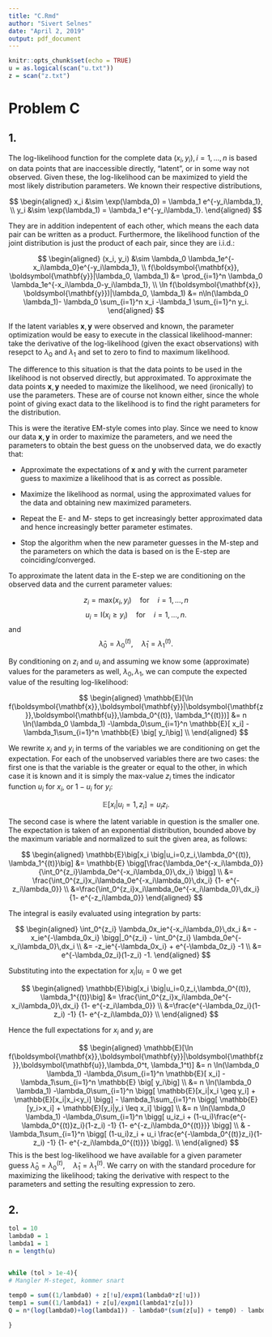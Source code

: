 ```yaml
---
title: "C.Rmd"
author: "Sivert Selnes"
date: "April 2, 2019"
output: pdf_document
---
```


\newcommand{\vect}[1]{\boldsymbol{\mathbf{#1}}}
\newcommand{\matr}[1]{\boldsymbol{\mathbf{#1}}} 

```r
knitr::opts_chunk$set(echo = TRUE)
u = as.logical(scan("u.txt")) 
z = scan("z.txt")

```


# Problem C
## 1.
The log-likelihood function for the complete data $(x_i, y_i), i = 1,...,n$ is based on data points that are inaccessible directly, "latent", or in some way not observed. Given these, the log-likelihood can be maximized to yield the most likely distribution parameters. We known their respective distributions,

$$
\begin{aligned}
x_i &\sim \exp(\lambda_0) = \lambda_1 e^{-y_i\lambda_1}, \\
y_i &\sim \exp(\lambda_1) = \lambda_1 e^{-y_i\lambda_1}.
\end{aligned}
$$

They are in addition indepentent of each other, which means the each data pair can be written as a product. Furthermore, the likelihood function of the joint distribution is just the product of each pair, since they are i.i.d.:

$$
\begin{aligned}
(x_i, y_i) &\sim  \lambda_0 \lambda_1e^{-x_i\lambda_0}e^{-y_i\lambda_1}, \\
f(\vect{x}, \vect{y}|\lambda_0, \lambda_1) &= \prod_{i=1}^n \lambda_0 \lambda_1e^{-x_i\lambda_0-y_i\lambda_1}, \\
\ln f(\vect{x}, \vect{y})|\lambda_0, \lambda_1) &= n\ln(\lambda_0 \lambda_1)- \lambda_0 \sum_{i=1}^n  x_i -\lambda_1 \sum_{i=1}^n y_i.
\end{aligned}
$$

If the latent variables $\vect{x},\vect{y}$ were observed and known, the parameter optimization would be easy to execute in the classical likelihood-manner: take the derivative of the log-likelihood (given the exact observations) with resepct to $\lambda_0$ and $\lambda_1$ and set to zero to find to maximum likelihood.

The difference to this situation is that the data points to be used in the likelihood is not observed directly, but approximated. To approximate the data points $\vect{x}, \vect{y}$ needed to maximize the likelihood, we need (ironically) to use the parameters. These are of course not known either, since the whole point of giving exact data to the likelihood is to find the right parameters for the distribution.

This is were the iterative EM-style comes into play. Since we need to know our data $\vect{x}, \vect{y}$ in order to maximize the parameters, and we need the parameters to obtain the best guess on the unobserved data, we do exactly that:

* Approximate the expectations of $\vect{x}$ and $\vect{y}$ with the current parameter guess to maximize a likelihood that is as correct as possible.

* Maximize the likelihood as normal, using the approximated values for the data and obtaining new maximized parameters.

* Repeat the E- and M- steps to get increasingly better approximated data and hence increasingly better parameter estimates. 

* Stop the algorithm when the new parameter guesses in the M-step and the parameters on which the data is based on is the E-step are coinciding/converged.

To approximate the latent data in the E-step we are conditioning on the observed data and the current parameter values: 

$$
z_i = \text{max}(x_i,y_i) \quad \text{for} \quad i= 1,...,n
$$
$$
u_i = \text{I}(x_i \geq y_i) \quad \text{for} \quad  i= 1,...,n.
$$
and 
$$
\hat{\lambda}_0 = \lambda_0^{(t)}, \quad \hat{\lambda}_1=\lambda_1^{(t)}. 
$$

By conditioning on $z_i$ and $u_i$ and assuming we know some (approximate) values for the parameters as well, $\lambda_0, \lambda_1$, we can compute the expected value of the resulting log-likelihood:

$$
\begin{aligned}
\mathbb{E}[\ln f(\vect{x},\vect{y}|\vect{z},\vect{u},\lambda_0^{(t)}, \lambda_1^{(t)})] 
&= n \ln(\lambda_0 \lambda_1) -\lambda_0\sum_{i=1}^n \mathbb{E}[ x_i] - \lambda_1\sum_{i=1}^n \mathbb{E} \big[ y_i\big]  \\
\end{aligned}
$$

We rewrite $x_i$ and $y_i$ in terms of the variables we are conditioning on get the expectation. For each of the unobserved variables there are two cases: the first one is that the variable is the greater or equal to the other, in which case it is known and it is simply the max-value $z_i$ times the indicator function $u_i$ for $x_i$, or $1-u_i$ for $y_i$: 

$$
\mathbb{E}[x_i|u_i=1, z_i] = u_iz_i.
$$

The second case is where the latent variable in question is the smaller one. The expectation is taken of an exponential distribution, bounded above by the maximum variable and normalized to suit the given area, as follows:

$$
\begin{aligned}
\mathbb{E}\big[x_i \big|u_i=0,z_i,\lambda_0^{(t)}, \lambda_1^{(t)}\big] &=  \mathbb{E} \bigg[\frac{\lambda_0e^{-x_i\lambda_0}} {\int_0^{z_i}\lambda_0e^{-x_i\lambda_0}\,dx_i}      \bigg] \\
&=  \frac{\int_0^{z_i}x_i\lambda_0e^{-x_i\lambda_0}\,dx_i} 
{1- e^{-z_i\lambda_0}}       \\
&=\frac{\int_0^{z_i}x_i\lambda_0e^{-x_i\lambda_0}\,dx_i} 
{1- e^{-z_i\lambda_0}}      
\end{aligned}
$$

The integral is easily evaluated using integration by parts:

$$
\begin{aligned}
 \int_0^{z_i} \lambda_0x_ie^{-x_i\lambda_0}\,dx_i &= -x_ie^{-\lambda_0x_i} \bigg|_0^{z_i} -  \int_0^{z_i} \lambda_0e^{-x_i\lambda_0}\,dx_i \\
 &= -z_ie^{-\lambda_0x_i} + e^{-\lambda_0z_i} -1 \\
 &= e^{-\lambda_0z_i}(1-z_i) -1.
\end{aligned}
$$
 
 Substituting into the expectation for $x_i | u_i=0$ we get
 
 
$$
\begin{aligned}
\mathbb{E}\big[x_i \big|u_i=0,z_i,\lambda_0^{(t)}, \lambda_1^{(t)}\big] &= \frac{\int_0^{z_i}x_i\lambda_0e^{-x_i\lambda_0}\,dx_i} 
{1- e^{-z_i\lambda_0}} \\
&=\frac{e^{-\lambda_0z_i}(1-z_i) -1} {1- e^{-z_i\lambda_0}} \\ 
\end{aligned}
$$

Hence the full expectations for $x_i$ and $y_i$ are

$$
\begin{aligned}
\mathbb{E}[\ln f(\vect{x},\vect{y}|\vect{z},\vect{u},\lambda_0^t, \lambda_1^t)]
&=  n \ln(\lambda_0 \lambda_1) -\lambda_0\sum_{i=1}^n \mathbb{E}[ x_i] - \lambda_1\sum_{i=1}^n \mathbb{E} \big[ y_i\big]   \\
&= n \ln(\lambda_0 \lambda_1) -\lambda_0\sum_{i=1}^n \bigg[ \mathbb{E}[x_i|x_i \geq y_i] +  \mathbb{E}[x_i|x_i<y_i] \bigg] - \lambda_1\sum_{i=1}^n \bigg[ \mathbb{E}[y_i>x_i] + \mathbb{E}[y_i|y_i \leq x_i] \bigg]  \\
&= n \ln(\lambda_0 \lambda_1) -\lambda_0\sum_{i=1}^n  \bigg[ u_iz_i +  (1-u_i)\frac{e^{-\lambda_0^{(t)}z_i}(1-z_i) -1} {1- e^{-z_i\lambda_0^{(t)}}} \bigg] \\
& - \lambda_1\sum_{i=1}^n \bigg[ (1-u_i)z_i + u_i \frac{e^{-\lambda_0^{(t)}z_i}(1-z_i) -1} {1- e^{-z_i\lambda_0^{(t)}}} \bigg].  \\
\end{aligned}
$$
This is the best log-likelihood we have available for a given parameter guess $\hat{\lambda}_0 = \lambda_0^{(t)}, \quad \hat{\lambda}_1=\lambda_1^{(t)}$. We carry on with the standard procedure for maximizing the likelihood; taking the derivative with respect to the parameters and setting the resulting expression to zero.



## 2.

```r
tol = 10
lambda0 = 1
lambda1 = 1
n = length(u)


while (tol > 1e-4){
# Mangler M-steget, kommer snart  
  
temp0 = sum((1/lambda0) + z[!u]/expm1(lambda0*z[!u]))
temp1 = sum((1/lambda1) + z[u]/expm1(lambda1*z[u]))
Q = n*(log(lambda0)+log(lambda1)) - lambda0*(sum(z[u]) + temp0) - lambda1*(sum(z[!u])  + temp1) 

}

```

